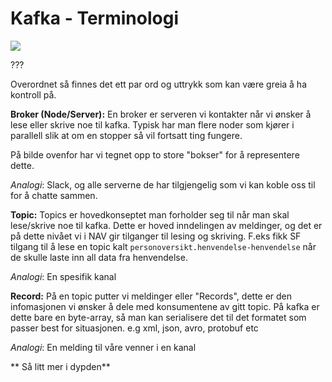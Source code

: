 # Kafka - Terminologi

<img src="resources/kafka-system.png"/>

???

Overordnet så finnes det ett par ord og uttrykk som kan være greia å ha kontroll på.

**Broker (Node/Server):**
En broker er serveren vi kontakter når vi ønsker å lese eller skrive noe til kafka.
Typisk har man flere noder som kjører i parallell slik at om en stopper så vil fortsatt ting fungere.

På bilde ovenfor har vi tegnet opp to store "bokser" for å representere dette.

_Analogi_: Slack, og alle serverne de har tilgjengelig  som vi kan koble oss til for å chatte sammen.

**Topic:**
Topics er hovedkonseptet man forholder seg til når man skal lese/skrive noe til kafka.
Dette er hoved inndelingen av meldinger, og det er på dette nivået vi i NAV gir tilganger til lesing og skriving.
F.eks fikk SF tilgang til å lese en topic kalt `personoversikt.henvendelse-henvendelse` når de skulle laste inn all data fra henvendelse.

_Analogi_: En spesifik kanal

**Record:**
På en topic putter vi meldinger eller "Records", dette er den infomasjonen vi ønsker å dele med konsumentene av gitt topic.
På kafka er dette bare en byte-array, så man kan serialisere det til det formatet som passer best for situasjonen. e.g xml, json, avro, protobuf etc

_Analogi_: En melding til våre venner i en kanal


** Så litt mer i dypden**
